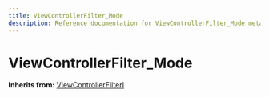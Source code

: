 ```yaml
---
title: ViewControllerFilter_Mode
description: Reference documentation for ViewControllerFilter_Mode meta class
---
```



# ViewControllerFilter_Mode

**Inherits from:** [ViewControllerFilterI](/classes/viewcontrollerfilteri)

<ClassDetails file="/db/classes/ViewControllerFilter_Mode.c19075d512be.json" />
